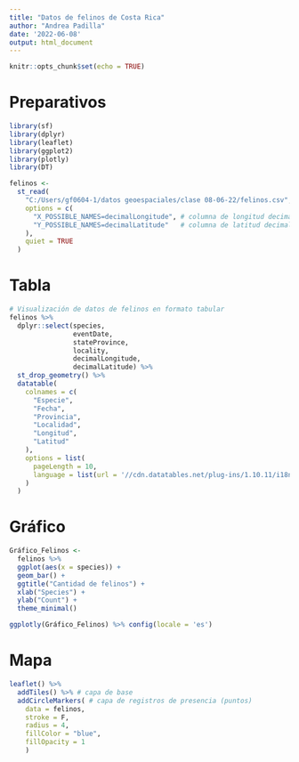 ---
title: "Datos de felinos de Costa Rica"
author: "Andrea Padilla"
date: '2022-06-08'
output: html_document
---

```{r setup, include=FALSE}
knitr::opts_chunk$set(echo = TRUE)
```
# Preparativos

```{r carga-paquetes, message=FALSE}
library(sf)
library(dplyr)
library(leaflet)
library(ggplot2)
library(plotly)
library(DT)
```

```{r}
felinos <-
  st_read(
    "C:/Users/gf0604-1/datos geoespaciales/clase 08-06-22/felinos.csv",
    options = c(
      "X_POSSIBLE_NAMES=decimalLongitude", # columna de longitud decimal
      "Y_POSSIBLE_NAMES=decimalLatitude"   # columna de latitud decimal
    ),
    quiet = TRUE
  )

```

# Tabla

```{r Tabla, echo=FALSE}
# Visualización de datos de felinos en formato tabular
felinos %>%
  dplyr::select(species,
                eventDate,
                stateProvince,
                locality,
                decimalLongitude,
                decimalLatitude) %>%
  st_drop_geometry() %>%
  datatable(
    colnames = c(
      "Especie",
      "Fecha",
      "Provincia",
      "Localidad",
      "Longitud",
      "Latitud"
    ),
    options = list(
      pageLength = 10,
      language = list(url = '//cdn.datatables.net/plug-ins/1.10.11/i18n/Spanish.json')
    )
  )
```

# Gráfico
```{r gráfico, message=FALSE, echo=FALSE}
Gráfico_Felinos <-
  felinos %>%
  ggplot(aes(x = species)) +
  geom_bar() +
  ggtitle("Cantidad de felinos") +
  xlab("Species") +
  ylab("Count") +
  theme_minimal()

ggplotly(Gráfico_Felinos) %>% config(locale = 'es')
```

# Mapa
```{r}
leaflet() %>%
  addTiles() %>% # capa de base
  addCircleMarkers( # capa de registros de presencia (puntos)
    data = felinos, 
    stroke = F,
    radius = 4, 
    fillColor = "blue",
    fillOpacity = 1
    )
```

